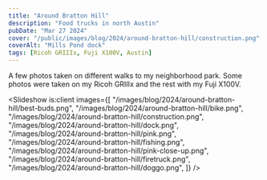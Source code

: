 ```yaml
---
title: "Around Bratton Hill"
description: "Food trucks in north Austin"
pubDate: "Mar 27 2024"
cover: "/public/images/blog/2024/around-bratton-hill/construction.png"
coverAlt: "Mills Pond dock"
tags: [Ricoh GRIIIx, Fuji X100V, Austin]
---
```



A few photos taken on different walks to my neighborhood park. Some photos were taken on my Ricoh GRIIIx and the rest with my Fuji X100V.

<Slideshow
  is:client
  images={[
    "/images/blog/2024/around-bratton-hill/best-buds.png",
    "/images/blog/2024/around-bratton-hill/bike.png",
    "/images/blog/2024/around-bratton-hill/construction.png",
    "/images/blog/2024/around-bratton-hill/dock.png",
    "/images/blog/2024/around-bratton-hill/pink.png",
    "/images/blog/2024/around-bratton-hill/fishing.png",
    "/images/blog/2024/around-bratton-hill/pink-close-up.png",
    "/images/blog/2024/around-bratton-hill/firetruck.png",
    "/images/blog/2024/around-bratton-hill/doggo.png",
  ]}
/>
